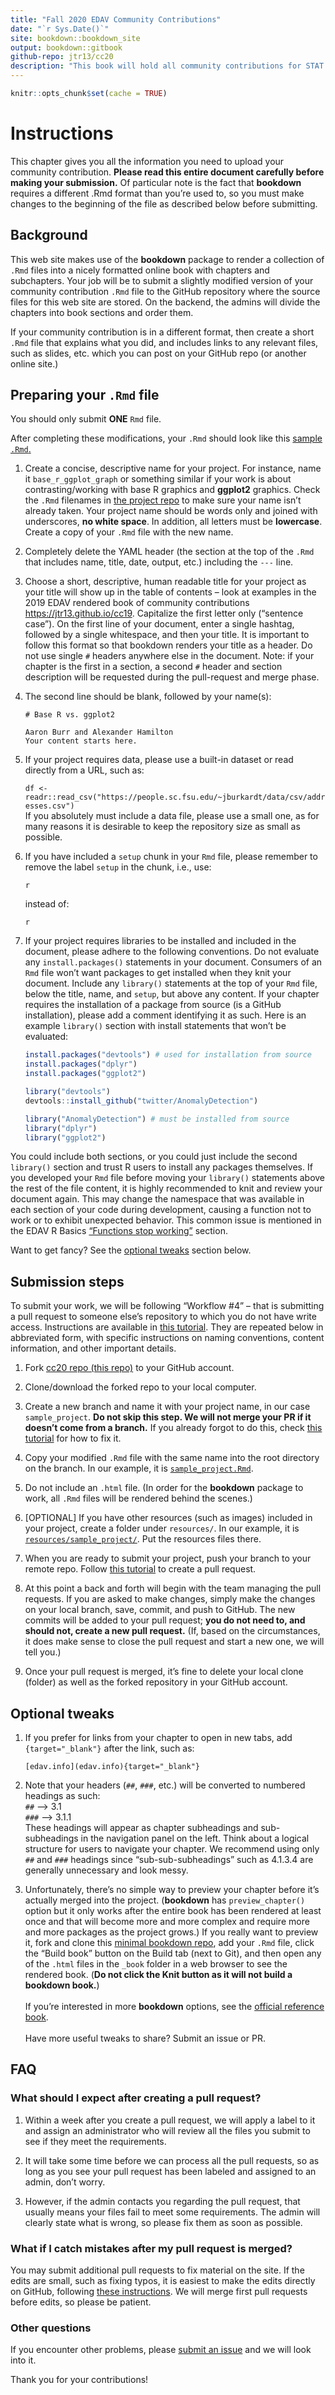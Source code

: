 ```yaml
---
title: "Fall 2020 EDAV Community Contributions"
date: "`r Sys.Date()`"
site: bookdown::bookdown_site
output: bookdown::gitbook
github-repo: jtr13/cc20
description: "This book will hold all community contributions for STAT GR 5702 Fall 2020 at Columbia University"
---
```


```r
knitr::opts_chunk$set(cache = TRUE)
```

# Instructions

This chapter gives you all the information you need to upload your community contribution. **Please read this entire document carefully before making your submission.** Of particular note is the fact that **bookdown** requires a different .Rmd format than you're used to, so you must make changes to the beginning of the file as described below before submitting.

## Background

This web site makes use of the **bookdown** package to render a collection of `.Rmd` files into a nicely formatted online book with chapters and subchapters. Your job will be to submit a slightly modified version of your community contribution `.Rmd` file to the GitHub repository where the source files for this web site are stored. On the backend, the admins will divide the chapters into book sections and order them. 

If your community contribution is in a different format, then create a short `.Rmd` file that explains what you did, and includes links to any relevant files, such as slides, etc. which you can post on your GitHub repo (or another online site.)

## Preparing your `.Rmd` file

You should only submit **ONE** `Rmd` file. 

After completing these modifications, your `.Rmd` should look like this [sample `.Rmd`.](https://github.com/jtr13/cc20/blob/master/sample_project.Rmd){target="_blank"}

1. Create a concise, descriptive name for your project. For instance, name it `base_r_ggplot_graph` or something similar if your work is about contrasting/working with base R graphics and **ggplot2** graphics. Check the `.Rmd` filenames in [the project repo](https://github.com/jtr13/cc20){target="_blank"} to make sure your name isn't already taken. Your project name should be words only and joined with underscores, **no white space**. In addition, all letters must be **lowercase**. Create a copy of your `.Rmd` file with the new name. 

2. Completely delete the YAML header (the section at the top of the `.Rmd` that includes name, title, date, output, etc.) including the `---` line.
    
3. Choose a short, descriptive, human readable title for your project as your title will show up in the table of contents -- look at examples in the 2019 EDAV rendered book of community contributions [https://jtr13.github.io/cc19](https://jtr13.github.io/cc19/){target="_blank"}. Capitalize the first letter only ("sentence case"). On the first line of your document, enter a single hashtag, followed by a single whitespace, and then your title. It is important to follow this format so that bookdown renders your title as a header. Do not use single `#` headers anywhere else in the document. Note: if your chapter is the first in a section, a second `#` header and section description will be requested during the pull-request and merge phase.
    
4. The second line should be blank, followed by your name(s):
    
   ```
   # Base R vs. ggplot2
 
   Aaron Burr and Alexander Hamilton
   Your content starts here. 
   ```

5. If your project requires data, please use a built-in dataset or read directly from a URL, such as:

   `df <- readr::read_csv("https://people.sc.fsu.edu/~jburkardt/data/csv/addresses.csv")` <br> If you absolutely must include a data file, please use a small one, as for many reasons it is desirable to keep the repository size as small as possible.
    
6. If you have included a `setup` chunk in your `Rmd` file, please remember to remove the label `setup` in the chunk, i.e., use:

   ```
   {r, include=FALSE}
   ```

   instead of:

   ```
   {r setup, include=FALSE}
   ```

7. If your project requires libraries to be installed and included in the document, please adhere to the following conventions. Do not evaluate any `install.packages()` statements in your document. Consumers of an `Rmd` file won't want packages to get installed when they knit your document. Include any `library()` statements at the top of your `Rmd` file, below the title, name, and `setup`, but above any content. If your chapter requires the installation of a package from source (is a GitHub installation), please add a comment identifying it as such. Here is an example `library()` section with install statements that won't be evaluated:

   ```r
   install.packages("devtools") # used for installation from source
   install.packages("dplyr")
   install.packages("ggplot2")

   library("devtools")
   devtools::install_github("twitter/AnomalyDetection")
   ```

   ```r
   library("AnomalyDetection") # must be installed from source
   library("dplyr")
   library("ggplot2")
   ```

 You could include both sections, or you could just include the second `library()` section and trust R users to install any packages themselves. If you developed your `Rmd` file before moving your `library()` statements above the rest of the file content, it is highly recommended to knit and review your document again. This may change the namespace that was available in each section of your code during development, causing a function not to work or to exhibit unexpected behavior. This common issue is mentioned in the EDAV R Basics ["Functions stop working"](https://edav.info/basics.html) section.

Want to get fancy? See the [optional tweaks](#optional-tweaks) section below.

## Submission steps

To submit your work, we will be following "Workflow #4" -- that is submitting a pull request to someone else's repository to which you do not have write access. Instructions are available in [this tutorial](https://edav.info/github.html#st-pr-on-another-repo-with-branching){target="_blank"}. They are repeated below in abbreviated form, with specific instructions on naming conventions, content information, and other important details.

1. Fork [cc20 repo (this repo)](https://github.com/jtr13/cc20){target="_blank"} to your GitHub account.

2. Clone/download the forked repo to your local computer.

3. Create a new branch and name it with your project name, in our case `sample_project`. **Do not skip this step. We will not merge your PR if it doesn't come from a branch.** If you already forgot to do this, check [this tutorial](https://edav.info/github.html#fixing-mistakes) for how to fix it.  

4. Copy your modified `.Rmd` file with the same name into the root directory on the branch. In our example, it is [`sample_project.Rmd`](sample_project.Rmd){target="_blank"}. 
   
5. Do not include an `.html` file. (In order for the **bookdown** package to work, all `.Rmd` files will be rendered behind the scenes.)

6. [OPTIONAL] If you have other resources (such as images) included in your project, create a folder under `resources/`. In our example, it is [`resources/sample_project/`](resources/sample_project){target="_blank"}. Put the resources files there. 

7. When you are ready to submit your project, push your branch to your remote repo. Follow [this tutorial](https://help.github.com/en/articles/creating-a-pull-request-from-a-fork) to create a pull request. 

8. At this point a back and forth will begin with the team managing the pull requests. If you are asked to make changes, simply make the changes on your local branch, save, commit, and push to GitHub. The new commits will be added to your pull request; **you do not need to, and should not, create a new pull request.** (If, based on the circumstances, it does make sense to close the pull request and start a new one, we will tell you.)

9. Once your pull request is merged, it's fine to delete your local clone (folder) as well as the forked repository in your GitHub account. 

## Optional tweaks

1. If you prefer for links from your chapter to open in new tabs, add `{target="_blank"}` after the link, such as:

   `[edav.info](edav.info){target="_blank"}`

2. Note that your headers (`##`, `###`, etc.) will be converted to numbered headings as such: <br> `##`  --> 3.1 <br> `###` --> 3.1.1 <br> These headings will appear as chapter subheadings and sub-subheadings in the navigation panel on the left. Think about a logical structure for users to navigate your chapter. We recommend using only `##` and `###` headings since "sub-sub-subheadings" such as 4.1.3.4 are generally unnecessary and look messy.

3. Unfortunately, there's no simple way to preview your chapter before it's actually merged into the project. (**bookdown** has  `preview_chapter()` option but it only works after the entire book has been rendered at least once and that will become more and more complex and require more and more packages as the project grows.) If you really want to preview it, fork and clone this [minimal bookdown repo](https://github.com/yihui/bookdown-minimal){target="_blank"}, add your `.Rmd` file, click the "Build book" button on the Build tab (next to Git), and then open any of the `.html` files in the `_book` folder in a web browser to see the rendered book. (**Do not click the Knit button as it will not build a bookdown book.**) <br><br> If you're interested in more **bookdown** options, see the [official reference book](https://bookdown.org/yihui/bookdown/){target="_blank"}. <br><br> Have more useful tweaks to share? Submit an issue or PR.


## FAQ

### What should I expect after creating a pull request? 

1. Within a week after you create a pull request, we will apply a label to it and assign an administrator who will review all the files you submit to see if they meet the requirements. 

2. It will take some time before we can process all the pull requests, so as long as you see your pull request has been labeled and assigned to an admin, don't worry. 

3. However, if the admin contacts you regarding the pull request, that usually means your files fail to meet some requirements. The admin will clearly state what is wrong, so please fix them as soon as possible. 

### What if I catch mistakes after my pull request is merged?

You may submit additional pull requests to fix material on the site. If the edits are small, such as fixing typos, it is easiest to make the edits directly on GitHub, following [these instructions](https://edav.info/contribute.html#github-only-walkthrough){target="_blank"}. We will merge first pull requests before edits, so please be patient.

### Other questions

If you encounter other problems, please [submit an issue](https://github.com/jtr13/cc20/issues){target="_blank"} and we will look into it. 

Thank you for your contributions!
